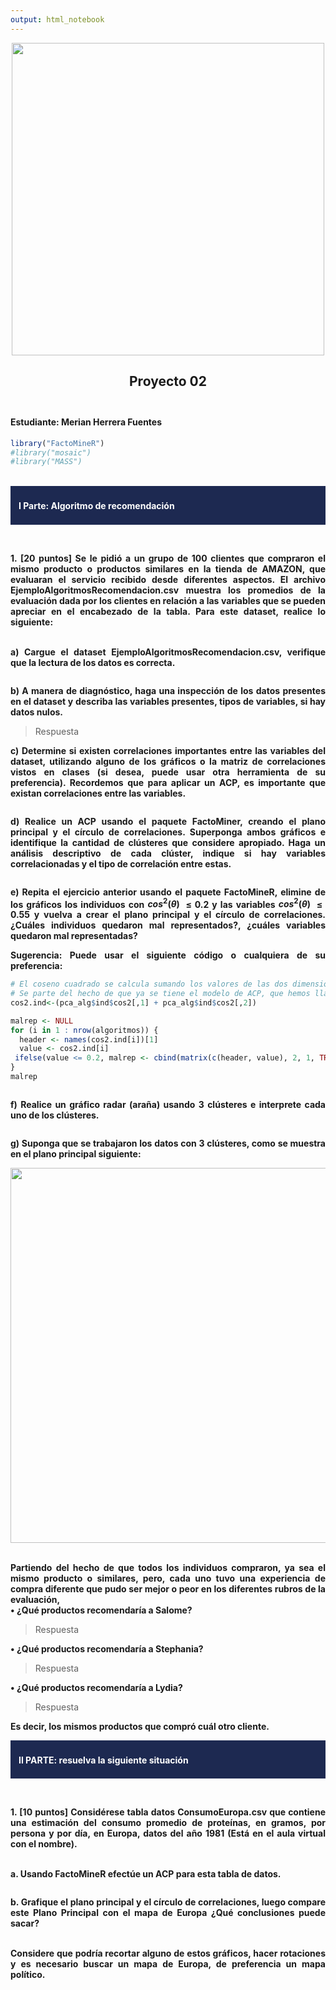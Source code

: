 ```yaml
---
output: html_notebook
---
```


<center><img src="logo.png" width="500"/></center>

<center><h2><b>Proyecto 02<h2></b></center>

<h4><b>Estudiante:</b> Merian Herrera Fuentes <br></h4>

```r
library("FactoMineR")
#library("mosaic")
#library("MASS")
```


<style>
div.blue { background-color:#e6f0ff; border-radius: 5px; padding: 20px;}
</style>

<br>
<div style="background-color:#1D2951;color:white;padding:3px;marging:10px;">
  <h4><b>&nbsp;&nbsp;&nbsp;I Parte: Algoritmo de recomendación</b></h4>
</div>
<br>

<div style="text-align: justify;">
<b>
1. [20 puntos] Se le pidió a un grupo de 100 clientes que compraron el mismo producto o productos similares en la tienda de AMAZON, que evaluaran el servicio recibido desde diferentes aspectos. El archivo EjemploAlgoritmosRecomendacion.csv muestra los promedios de la evaluación dada por los clientes en relación a las variables que se pueden apreciar en el encabezado de la tabla. Para este dataset, realice lo siguiente:
<br><br>
</b>

<b>
a) Cargue el dataset EjemploAlgoritmosRecomendacion.csv, verifique que la lectura de los datos es correcta. <br>
</b>

```r
```

<b>
b) A manera de diagnóstico, haga una inspección de los datos presentes en el dataset y describa las variables presentes, tipos de variables, si hay datos nulos. <br>
</b>

> Respuesta

<b>
c) Determine si existen correlaciones importantes entre las variables del dataset, utilizando alguno de los gráficos o la matriz de correlaciones vistos en clases (si  desea, puede usar otra herramienta de su preferencia). Recordemos que para aplicar un ACP, es importante que existan correlaciones entre las variables. <br>
</b>
```r
```
<b>
d) Realice un ACP usando el paquete FactoMiner, creando el plano principal y el círculo de correlaciones. Superponga ambos gráficos e identifique la cantidad de clústeres que considere apropiado. Haga un análisis descriptivo de cada clúster, indique si hay variables correlacionadas y el tipo de correlación entre estas. <br>
</b>

```r
```
<b>
e) Repita el ejercicio anterior usando el paquete FactoMineR, elimine de los gráficos los individuos con $cos^{2} (\theta)$ $\le 0.2$  y las variables $cos^{2} (\theta)$ $\le 0.55$ y vuelva a crear el plano principal y el círculo de correlaciones. ¿Cuáles individuos quedaron mal representados?, ¿cuáles variables quedaron mal representadas? <br>

Sugerencia: Puede usar el siguiente código o cualquiera de su preferencia: <br>
</b>
</div>

```r
# El coseno cuadrado se calcula sumando los valores de las dos dimensiones por individuo o por variable (puede revisar la presentación, en las diapositivas finales se explica como se calcula este dato
# Se parte del hecho de que ya se tiene el modelo de ACP, que hemos llamado para efectos del ejemplo pca_datos, de ahí se extrae los cosenos cuadrados de los individuos. Para el caso de las variables, debe cambiar la instrucción pca_datos$ind$cos2 por pca_datos$var$cos2
cos2.ind<-(pca_alg$ind$cos2[,1] + pca_alg$ind$cos2[,2])

malrep <- NULL
for (i in 1 : nrow(algoritmos)) {
  header <- names(cos2.ind[i])[1]
  value <- cos2.ind[i]
 ifelse(value <= 0.2, malrep <- cbind(matrix(c(header, value), 2, 1, TRUE), malrep), NA)
}
malrep
```

```r
```

<div style="text-align: justify;">
<b>
f) Realice un gráfico radar (araña) usando 3 clústeres e interprete cada uno de los clústeres. <br>
</b>

```r
```

<b>
g) Suponga que se trabajaron los datos con 3 clústeres, como se muestra en el plano principal siguiente: <br>

<center><img src="p2_graficos.png" width="600"/></center>

<br>
Partiendo del hecho de que todos los individuos compraron, ya sea el mismo producto o similares, pero, cada uno tuvo una experiencia de compra diferente que pudo ser mejor o peor en los diferentes rubros de la evaluación, <br>
• ¿Qué productos recomendaría a Salome?<br>
</b>

> Respuesta

<b>
• ¿Qué productos recomendaría a Stephania?<br>
</b>

> Respuesta

<b>
• ¿Qué productos recomendaría a Lydia?<br>
</b>

> Respuesta

<b>
Es decir, los mismos productos que compró cuál otro cliente.
</b>
</div>


<div style="background-color:#1D2951;color:white;padding:3px;marging:10px;">
  <h4><b>&nbsp;&nbsp;&nbsp;II PARTE: resuelva la siguiente situación</b></h4>
</div>
<br>

<div style="text-align: justify;">
<b>
1. [10 puntos] Considérese tabla datos ConsumoEuropa.csv que contiene una estimación del consumo promedio de proteínas, en gramos, por persona y por día, en Europa, datos del año 1981 (Está en el aula virtual con el nombre). <br><br>
</b>

<b>
a. Usando FactoMineR efectúe un ACP para esta tabla de datos.<br>
</b>
```r
```

<b>
b. Grafique el plano principal y el círculo de correlaciones, luego compare este Plano Principal con el mapa de Europa ¿Qué conclusiones puede sacar?<br><br>

Considere que podría recortar alguno de estos gráficos, hacer rotaciones y es necesario buscar un mapa de Europa, de preferencia un mapa político.

</b>

```r
```

</div>